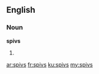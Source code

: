 ==English==

===Noun===
'''spivs'''

# {{plural of|spiv}}

[[ar:spivs]]
[[fr:spivs]]
[[ku:spivs]]
[[my:spivs]]
